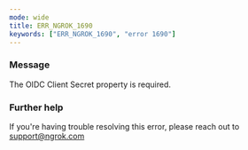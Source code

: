 ```yaml
---
mode: wide
title: ERR_NGROK_1690
keywords: ["ERR_NGROK_1690", "error 1690"]
---
```



### Message

The OIDC Client Secret property is required.

<ErrorDetails />

### Further help

If you're having trouble resolving this error, please reach out to [support@ngrok.com](mailto:support@ngrok.com?subject=Help%20with%20ERR_NGROK_1690)
